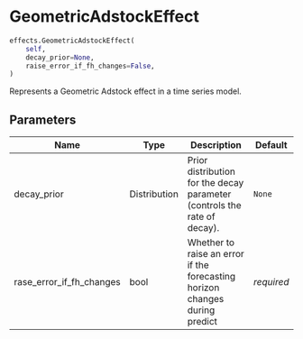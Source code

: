 # GeometricAdstockEffect { #prophetverse.effects.GeometricAdstockEffect }

```python
effects.GeometricAdstockEffect(
    self,
    decay_prior=None,
    raise_error_if_fh_changes=False,
)
```

Represents a Geometric Adstock effect in a time series model.

## Parameters {.doc-section .doc-section-parameters}

| Name                     | Type         | Description                                                                 | Default    |
|--------------------------|--------------|-----------------------------------------------------------------------------|------------|
| decay_prior              | Distribution | Prior distribution for the decay parameter (controls the rate of decay).    | `None`     |
| rase_error_if_fh_changes | bool         | Whether to raise an error if the forecasting horizon changes during predict | _required_ |